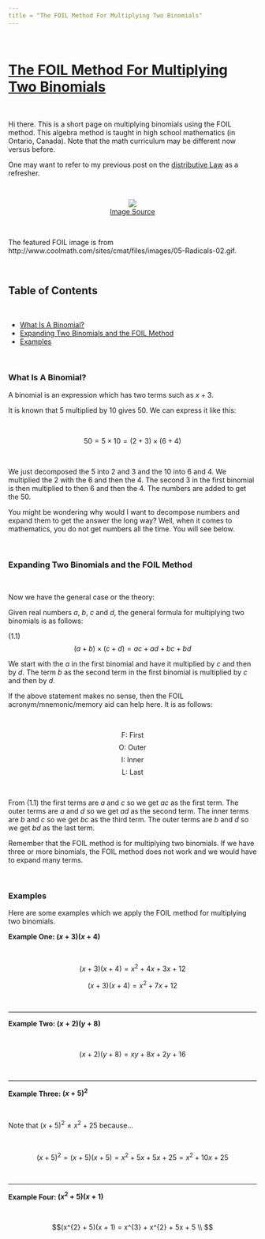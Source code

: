 ```yaml
---
title = "The FOIL Method For Multiplying Two Binomials"
---
```


&nbsp;

# <u>The FOIL Method For Multiplying Two Binomials</u>

&nbsp;

Hi there. This is a short page on multiplying binomials using the FOIL method. This algebra method is taught in high school mathematics (in Ontario, Canada). Note that the math curriculum may be different now versus before.

One may want to refer to my previous post on the [distributive Law](./math_distributive-law.html) as a refresher.

&nbsp;

<center><img src="http://www.coolmath.com/sites/cmat/files/images/05-Radicals-02.gif" /></center>
<center><a href="http://www.coolmath.com/sites/cmat/files/images/05-Radicals-02.gif">Image Source</a></center>

&nbsp;

The featured FOIL image is from http://www.coolmath.com/sites/cmat/files/images/05-Radicals-02.gif.

&nbsp;

## Table of Contents


&nbsp;

* <a href="#what">What Is A Binomial?</a>
* <a href="#expanding">Expanding Two Binomials and the FOIL Method</a>
* <a href="#examples">Examples</a>

&nbsp;

<a name="what"></a>

### What Is A Binomial?


A binomial is an expression which has two terms such as $\displaystyle x + 3$.

It is known that 5 multiplied by 10 gives 50. We can express it like this:

&nbsp;

$$50 = 5 \times 10 = (2 + 3) \times (6 + 4)$$

&nbsp;

We just decomposed the 5 into 2 and 3 and the 10 into 6 and 4. We multiplied the 2 with the 6 and then the 4. The second 3 in the first binomial is then multiplied to then 6 and then the 4. The numbers are added to get the 50.

You might be wondering why would I want to decompose numbers and expand them to get the answer the long way? Well, when it comes to mathematics, you do not get numbers all the time. You will see below.

&nbsp;

<a name="expanding"></a>

### Expanding Two Binomials and the FOIL Method


&nbsp;

Now we have the general case or the theory:

Given real numbers $a$, $b$, $c$ and $d$, the general formula for multiplying two binomials is as follows:

(1.1) $$ \displaystyle (a + b) \times (c + d) = ac + ad + bc + bd $$

We start with the $a$ in the first binomial and have it multiplied by $c$ and then by $d$. The term $b$ as the second term in the first binomial is multiplied by $c$ and then by $d$.

If the above statement makes no sense, then the FOIL acronym/mnemonic/memory aid can help here. It is as follows:

&nbsp;

$$\displaystyle \text{F: First }$$
$$\displaystyle \text{O: Outer }$$
$$\displaystyle \text{I: Inner }$$
$$\displaystyle \text{L: Last }$$

&nbsp;

From (1.1) the first terms are $a$ and $c$ so we get $ac$ as the first term.
The outer terms are $a$ and $d$ so we get $ad$ as the second term.
The inner terms are $b$ and $c$ so we get $bc$ as the third term.
The outer terms are $b$ and $d$ so we get $bd$ as the last term.

Remember that the FOIL method is for multiplying two binomials. If we have three or more binomials, the FOIL method does not work and we would have to expand many terms.

&nbsp;

<a name="examples"></a>

### Examples


Here are some examples which we apply the FOIL method for multiplying two binomials.

**Example One: $(x + 3)(x + 4)$**

&nbsp;

$$(x + 3)(x + 4) = x^{2} + 4x + 3x +12$$

$$(x + 3)(x + 4)  = x^{2} + 7x +12$$


&nbsp;

---

**Example Two: $(x + 2)(y + 8)$**

&nbsp;

$$(x + 2)(y + 8)  =  xy + 8x + 2y + 16$$

&nbsp;

---

**Example Three: $(x + 5)^{2}$**

&nbsp;

Note that $(x + 5)^{2} \neq x^{2} + 25$ because...

&nbsp;

$$\displaystyle (x + 5)^{2} = (x + 5)(x + 5) = x^{2} + 5x + 5x + 25 =  x^{2} + 10x + 25$$

&nbsp;

---

**Example Four: $(x^{2} + 5)(x + 1)$**

&nbsp;

$$(x^{2} + 5)(x + 1) =  x^{3} + x^{2} + 5x + 5 \\ $$
